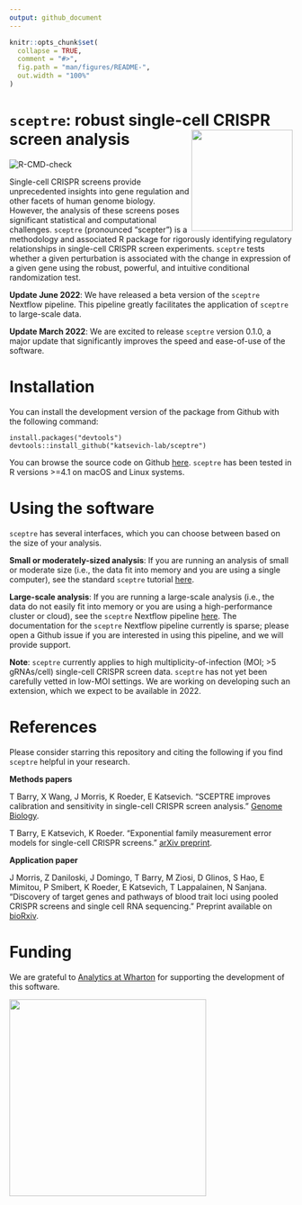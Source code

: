 ```yaml
---
output: github_document
---
```


<!-- README.md is generated from README.Rmd. Please edit that file -->

```r
knitr::opts_chunk$set(
  collapse = TRUE,
  comment = "#>",
  fig.path = "man/figures/README-",
  out.width = "100%"
)
```


# `sceptre`: robust single-cell CRISPR screen analysis <img src="man/figures/hex.jpg" align="right" alt="" width="180" />
<!-- badges: start -->
![R-CMD-check](https://github.com/scarlettcanny0629/sceptre/actions/workflows/R-CMD-check.yaml/badge.svg)
<!-- badges: end -->

Single-cell CRISPR screens provide unprecedented insights into gene
regulation and other facets of human genome biology. However, the
analysis of these screens poses significant statistical and
computational challenges. `sceptre` (pronounced “scepter”) is a
methodology and associated R package for rigorously identifying
regulatory relationships in single-cell CRISPR screen experiments.
`sceptre` tests whether a given perturbation is associated with the
change in expression of a given gene using the robust, powerful, and intuitive
conditional randomization test.

**Update June 2022**: We have released a beta version of the `sceptre` Nextflow pipeline. This pipeline greatly facilitates the application of `sceptre` to large-scale data.

**Update March 2022**: We are excited to release `sceptre` version 0.1.0, a major update that significantly improves the speed and ease-of-use of the software.

# Installation

You can install the development version of the package from Github with
the following command:

    install.packages("devtools")
    devtools::install_github("katsevich-lab/sceptre")

You can browse the source code on Github
[here](https://github.com/katsevich-lab/sceptre). `sceptre` has been tested in R versions >=4.1 on macOS and Linux systems.

# Using the software

`sceptre` has several interfaces, which you can choose between based on the size of your analysis.

**Small or moderately-sized analysis**: If you are running an analysis of
small or moderate size (i.e., the data fit into memory and you are using a single
computer), see the standard `sceptre` tutorial [here](https://katsevich-lab.github.io/sceptre/articles/using_sceptre_v2.html).

**Large-scale analysis**: If you are running a large-scale analysis (i.e., the data do not easily fit into memory or you are using a high-performance cluster or cloud), see the `sceptre` Nextflow pipeline [here](https://github.com/timothy-barry/sceptre-pipeline). The documentation for the `sceptre` Nextflow pipeline currently is sparse; please open a Github issue if you are interested in using this pipeline, and we will provide support.

**Note**: `sceptre` currently applies to high multiplicity-of-infection
(MOI; \>5 gRNAs/cell) single-cell CRISPR screen data. `sceptre` has not
yet been carefully vetted in low-MOI settings. We are working on
developing such an extension, which we expect to be available in 2022.

# References

Please consider starring this repository and citing the following if you find `sceptre` helpful in your research.

**Methods papers**

T Barry, X Wang, J Morris, K Roeder, E Katsevich.
"SCEPTRE improves calibration and sensitivity in single-cell CRISPR screen analysis." [Genome Biology](https://genomebiology.biomedcentral.com/articles/10.1186/s13059-021-02545-2).

T Barry, E Katsevich, K Roeder.
"Exponential family measurement error models for single-cell CRISPR screens." [arXiv preprint](
https://doi.org/10.48550/arXiv.2201.01879).

**Application paper**

J Morris, Z Daniloski, J Domingo, T Barry, M
Ziosi, D Glinos, S Hao, E Mimitou, P Smibert, K Roeder, E Katsevich, T
Lappalainen, N Sanjana. “Discovery of target genes and pathways of blood
trait loci using pooled CRISPR screens and single cell RNA sequencing.”
Preprint available on
[bioRxiv](https://www.biorxiv.org/content/10.1101/2021.04.07.438882v1).

# Funding

We are grateful to [Analytics at
Wharton](https://analytics.wharton.upenn.edu/) for supporting the
development of this software.

<img src="man/figures/wharton_analytics.png" align="center" alt="" width="350" />
